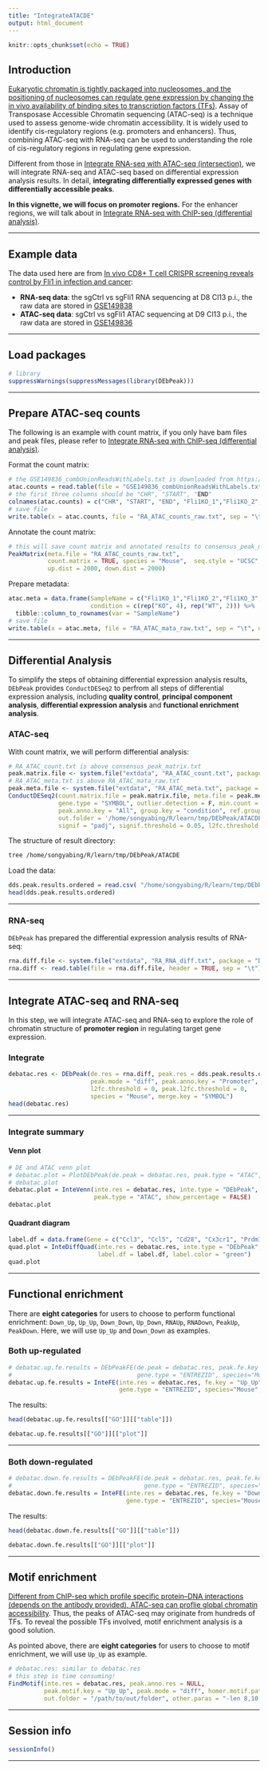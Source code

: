 ```yaml
---
title: "IntegrateATACDE"
output: html_document
---
```


```r
knitr::opts_chunk$set(echo = TRUE)
```

## Introduction

[Eukaryotic chromatin is tightly packaged into nucleosomes, and the positioning of nucleosomes can regulate gene expression by changing the in vivo availability of binding sites to transcription factors (TFs)](https://epigeneticsandchromatin.biomedcentral.com/articles/10.1186/1756-8935-7-33). Assay of Transposase Accessible Chromatin sequencing (ATAC-seq) is a technique used to assess genome-wide chromatin accessibility. It is widely used to identify cis-regulatory regions (e.g. promoters and enhancers). Thus, combining ATAC-seq with RNA-seq can be used to understanding the role of cis-regulatory regions in regulating gene expression.

Different from those in [Integrate RNA-seq with ATAC-seq (intersection)](https://showteeth.github.io/DEbPeak/articles/IntegrateATAC.html), we will integrate RNA-seq and ATAC-seq based on differential expression analysis results. In detail, **integrating differentially expressed genes with differentially accessible peaks**.

**In this vignette, we will focus on promoter regions.** For the enhancer regions, we will talk about in [Integrate RNA-seq with ChIP-seq (differential analysis)](https://showteeth.github.io/DEbPeak/articles/IntegrateChIPDE.html).

<hr />

## Example data

The data used here are from [In vivo CD8+ T cell CRISPR screening reveals control by Fli1 in infection and cancer](https://doi.org/10.1016/j.cell.2021.02.019):

* **RNA-seq data**: the sgCtrl vs sgFli1 RNA sequencing at D8 Cl13 p.i., the raw data are stored in [GSE149838](https://www.ncbi.nlm.nih.gov/geo/query/acc.cgi?acc=GSE149838)
* **ATAC-seq data**: sgCtrl vs sgFli1 ATAC sequencing at D9 Cl13 p.i., the raw data are stored in [GSE149836](https://www.ncbi.nlm.nih.gov/geo/query/acc.cgi?acc=GSE149836)

<hr />

## Load packages

```r
# library
suppressWarnings(suppressMessages(library(DEbPeak)))
```

<hr />

## Prepare ATAC-seq counts
The following is an example with count matrix, if you only have bam files and peak files, please refer to [Integrate RNA-seq with ChIP-seq (differential analysis)](https://showteeth.github.io/DEbPeak/articles/IntegrateChIPDE.html).

Format the count matrix:
```r
# the GSE149836_combUnionReadsWithLabels.txt is downloaded from https://www.ncbi.nlm.nih.gov/geo/query/acc.cgi?acc=GSE149836
atac.counts = read.table(file = "GSE149836_combUnionReadsWithLabels.txt", sep = "\t", header = T)
# the first three columns should be "CHR", "START", "END"
colnames(atac.counts) = c("CHR", "START", "END", "Fli1KO_1","Fli1KO_2","Fli1KO_3","Fli1KO_4","WT_1","WT_2")
# save file
write.table(x = atac.counts, file = "RA_ATAC_counts_raw.txt", sep = "\t", quote = FALSE, row.names = FALSE)
```

Annotate the count matrix:
```r
# this will save count matrix and annotated results to consensus_peak_matrix.txt and consensus_peak_anno.txt
PeakMatrix(meta.file = "RA_ATAC_counts_raw.txt",
           count.matrix = TRUE, species = "Mouse",  seq.style = "UCSC",
           up.dist = 2000, down.dist = 2000)
```

Prepare metadata:
```r
atac.meta = data.frame(SampleName = c("Fli1KO_1","Fli1KO_2","Fli1KO_3","Fli1KO_4","WT_1","WT_2"),
                       condition = c(rep("KO", 4), rep("WT", 2))) %>%
  tibble::column_to_rownames(var = "SampleName")
# save file
write.table(x = atac.meta, file = "RA_ATAC_mata_raw.txt", sep = "\t", quote = FALSE, row.names = TRUE)
```

<hr />

## Differential Analysis 

To simplify the steps of obtaining differential expression analysis results, `DEbPeak` provides `ConductDESeq2` to perfrom all steps of differential expression analysis, including **quality control**, **principal component analysis**, **differential expression analysis** and **functional enrichment analysis**.

### ATAC-seq
With count matrix, we will perform differential analysis:
```r
# RA_ATAC_count.txt is above consensus_peak_matrix.txt
peak.matrix.file <- system.file("extdata", "RA_ATAC_count.txt", package = "DEbPeak")
# RA_ATAC_meta.txt is above RA_ATAC_mata_raw.txt
peak.meta.file <- system.file("extdata", "RA_ATAC_meta.txt", package = "DEbPeak")
ConductDESeq2(count.matrix.file = peak.matrix.file, meta.file = peak.meta.file, data.type = "ATAC",
              gene.type = "SYMBOL", outlier.detection = F, min.count = 0,
              peak.anno.key = "All", group.key = "condition", ref.group = "WT",
              out.folder = '/home/songyabing/R/learn/tmp/DEbPeak/ATACDE',
              signif = "padj", signif.threshold = 0.05, l2fc.threshold = 0, gmt.file = '')
```


The structure of result directory:
```bash
tree /home/songyabing/R/learn/tmp/DEbPeak/ATACDE
```

Load the data:
```r
dds.peak.results.ordered = read.csv( "/home/songyabing/R/learn/tmp/DEbPeak/ATACDE/DA/Condition_KO_WT_all.csv", row.names = 1)
head(dds.peak.results.ordered)
```

<hr />

### RNA-seq 

`DEbPeak` has prepared the differential expression analysis results of RNA-seq:
```r
rna.diff.file <- system.file("extdata", "RA_RNA_diff.txt", package = "DEbPeak")
rna.diff <- read.table(file = rna.diff.file, header = TRUE, sep = "\t")
```

<hr />

## Integrate ATAC-seq and RNA-seq

In this step, we will integrate ATAC-seq and RNA-seq to explore the role of chromatin structure of **promoter region** in regulating target gene expression.

### Integrate
```r
debatac.res <- DEbPeak(de.res = rna.diff, peak.res = dds.peak.results.ordered, 
                       peak.mode = "diff", peak.anno.key = "Promoter",
                       l2fc.threshold = 0, peak.l2fc.threshold = 0, 
                       species = "Mouse", merge.key = "SYMBOL")
head(debatac.res)
```

<hr />

### Integrate summary

#### Venn plot

```r
# DE and ATAC venn plot
# debatac.plot = PlotDEbPeak(de.peak = debatac.res, peak.type = "ATAC", peak.mode = "diff", show_percentage = FALSE)
# debatac.plot
debatac.plot = InteVenn(inte.res = debatac.res, inte.type = "DEbPeak", peak.mode = "diff",
                        peak.type = "ATAC", show_percentage = FALSE)
debatac.plot
```

#### Quadrant diagram

```r
label.df = data.frame(Gene = c("Ccl3", "Ccl5", "Cd28", "Cx3cr1", "Prdm1", "Tcf7", "Slamf6", "Id3", "Cxcr5"))
quad.plot = InteDiffQuad(inte.res = debatac.res, inte.type = "DEbPeak", 
                         label.df = label.df, label.color = "green")
quad.plot
```

<hr />

## Functional enrichment

There are **eight categories** for users to choose to perform functional enrichment: `Down_Up`, `Up_Up`, `Down_Down`, `Up_Down`, `RNAUp`, `RNADown`, `PeakUp`, `PeakDown`. Here, we will use `Up_Up` and `Down_Down` as examples.

### Both up-regulated

```r
# debatac.up.fe.results = DEbPeakFE(de.peak = debatac.res, peak.fe.key = "Up_Up", 
#                                   gene.type = "ENTREZID", species="Mouse",save = F)
debatac.up.fe.results = InteFE(inte.res = debatac.res, fe.key = "Up_Up", inte.type = "DEbPeak",
                               gene.type = "ENTREZID", species="Mouse",save = F)
```

The results:
```r
head(debatac.up.fe.results[["GO"]][["table"]])

debatac.up.fe.results[["GO"]][["plot"]]
```

<hr />

### Both down-regulated

```r
# debatac.down.fe.results = DEbPeakFE(de.peak = debatac.res, peak.fe.key = "Down_Down", 
#                                     gene.type = "ENTREZID", species="Mouse",save = F)
debatac.down.fe.results = InteFE(inte.res = debatac.res, fe.key = "Down_Down", inte.type = "DEbPeak",
                                 gene.type = "ENTREZID", species="Mouse",save = F)
```

The results:
```r
head(debatac.down.fe.results[["GO"]][["table"]])

debatac.down.fe.results[["GO"]][["plot"]]
```

<hr />

## Motif enrichment

[Different from ChIP-seq which profile specific protein–DNA interactions (depends on the antibody provided), ATAC-seq can proflie global chromatin accessibility](https://link.springer.com/article/10.1186/s43556-020-00009-w). Thus, the peaks of ATAC-seq may originate from hundreds of TFs. To reveal the possible TFs involved, motif enrichment analysis is a good solution.

As pointed above, there are **eight categories** for users to choose to motif enrichment, we will use `Up_Up` as example.
```r
# debatac.res: similar to debatac.res
# this step is time consuming!
FindMotif(inte.res = debatac.res, peak.anno.res = NULL,
          peak.motif.key = "Up_Up", peak.mode = "diff", homer.motif.path = '~/anaconda3/bin/findMotifsGenome.pl',
          out.folder = "/path/to/out/folder", other.paras = "-len 8,10,12 -size -100,50 -S 25")
```

<hr />

## Session info

```r
sessionInfo()
```

<hr />


